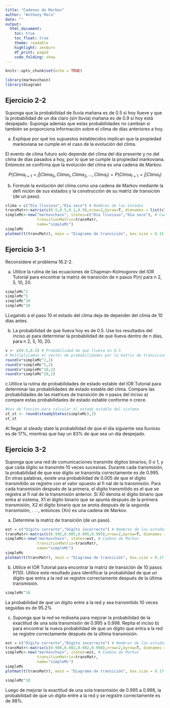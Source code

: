 ```yaml
---
title: "Cadenas de Markov"
author: "Anthony Mora"
date: ""
output: 
  html_document:
    toc: true
    toc_float: true
    theme: readable
    highlight: zenburn
    df_print: paged
    code_folding: show
---
```


```r
knitr::opts_chunk$set(echo = TRUE)
```

```r
library(markovchain)
library(diagram)
```


## Ejercicio 2-2

Suponga que la probabilidad de lluvia mañana es de 0.5 si hoy llueve y que la probabilidad de un día claro (sin lluvia) mañana
es de 0.9 si hoy está despejado. Suponga además que estas probabilidades no cambian si también se proporciona información sobre el clima de días anteriores a hoy.

a. Explique por qué los supuestos establecidos implican que la propiedad markoviana se cumple en el caso de la evolución del clima.

El evento de clima futuro solo depende del clima del día presente y no del clima de días pasados a hoy, por lo que se cumple la propiedad markoviana. Entonces se confirma que la evolución del clima es una cadena de Markov.

$$P(Clima_{t+1}=j|Clima_{0},Clima_{1},Clima_{2},...,Clima_{t})=P(Clima_{t+1}=j|Clima_{t})$$

b. Formule la evolución del clima como una cadena de Markov mediante la defi nición de sus estados y la construcción de su matriz de transición (de un paso).

```r
clima = c("Día lluvioso","Día seco") # Nombres de los estados
transMatr<-matrix(c(0.5,0.5,0.1,0.9),nrow=2,byrow=T, dimnames = list(clima,clima)) # Matriz de transicion
simpleMc<-new("markovchain", states=c("Día lluvioso","Día seco"), # Cadena de Markov
              transitionMatrix=transMatr, 
              name="simpleMc")
simpleMc
plotmat(t(transMatr), main = "Diagrama de transición", box.size = 0.15, box.col = "light yellow", pos = c(1, 1)) # Diagrama de transicion
```



## Ejercicio 3-1

Reconsidere el problema 16.2-2.

a. Utilice la rutina de las ecuaciones de Chapman-Kolmogorov del IOR Tutorial para encontrar la matriz de transición de n pasos P(n) para n 2, 5, 10, 20.


```r
simpleMc^2
simpleMc^5
simpleMc^10
simpleMc^20

```
LLegando a el paso 10 el estado del clima deja de depender del clima de 10 días antes.


b. La probabilidad de que llueva hoy es de 0.5. Use los resultados del inciso a) para determinar la probabilidad de que llueva dentro de n días, para n 2, 5, 10, 20.

```r
v <- c(0.5,0.5) # Probabilidad de que llueva es 0.5
# Multiplicamos el vector de probabilidades por la matriz de transicion
round(v*simpleMc^2,2)
round(v*simpleMc^5,2)
round(v*simpleMc^10,2)
round(v*simpleMc^20,2)

```


c.Utilice la rutina de probabilidades de estado estable del IOR Tutorial para determinar las probabilidades de estado estable del clima. Compare las probabilidades de las matrices de transición de n pasos del inciso a) compare estas probabilidades de estado estable conforme n crece.

```r
#Uso de funcion para calcular el estado estable del sistema
st_st <- round(steadyStates(simpleMc),2)
st_st
```
Al llegar al steady state la probabilidad de que el día siguiente sea lluvioso es de 17%, mientras que hay un 83% de que sea un día despejado.


## Ejercicio 3-2

Suponga que una red de comunicaciones transmite dígitos binarios, 0 o 1, y que cada dígito se transmite 10 veces sucesivas. Durante cada transmisión, la probabilidad de que ese dígito se transmita correctamente es de 0.995. En otras palabras, existe una probabilidad de 0.005 de que el dígito transmitido se registre con el valor opuesto al fi nal de la transmisión. Para cada transmisión después de la primera, el dígito transmitido es el que se registra al fi nal de la transmisión anterior. Si X0 denota el dígito binario que entra al sistema, X1 el dígito binario que se apunta después de la primera transmisión, X2 el dígito binario que se anota después de la segunda transmisión, . . ., entonces {Xn} es una cadena de Markov.

a. Determine la matriz de transición (de un paso).

```r
est = c("Dígito correcto","Dígito incorrecto") # Nombres de los estados
transMatr<-matrix(c(0.995,0.005,0.005,0.995),nrow=2,byrow=T, dimnames = list(est,est)) # Matriz de transicion
simpleMc<-new("markovchain", states=est, # Cadena de Markov
              transitionMatrix=transMatr, 
              name="simpleMc")
simpleMc
plotmat(t(transMatr), main = "Diagrama de transición", box.size = 0.17, box.col = "light yellow", pos = c(1, 1)) # Diagrama de transicion
```


b. Utilice el IOR Tutorial para encontrar la matriz de transición de 10 pasos P(10). Utilice este resultado para identificar la probabilidad de que un dígito que entra a la red se registre correctamente después de la última transmisión.

```r
simpleMc^10
```
La probabilidad de que un dígito entre a la red y sea transmitido 10 veces seguidas es de 95.2%

c. Suponga que la red se rediseña para mejorar la probabilidad de la exactitud de una sola transmisión de 0.995 a 0.998. Repita el inciso b) para encontrar la nueva probabilidad de que un dígito que entra a la red se registre correctamente después de la última transmisión. 

```r
est = c("Dígito correcto","Dígito incorrecto") # Nombres de los estados
transMatr<-matrix(c(0.998,0.002,0.002,0.998),nrow=2,byrow=T, dimnames = list(est,est)) # Matriz de transicion
simpleMc<-new("markovchain", states=est, # Cadena de Markov
              transitionMatrix=transMatr, 
              name="simpleMc")
simpleMc
plotmat(t(transMatr), main = "Diagrama de transición", box.size = 0.17, box.col = "light yellow", pos = c(1, 1)) # Diagrama de transicion
```

```r
simpleMc^10
```
Luego de mejorar la exactitud de una sola transmisión de 0.995 a 0.998, la probabilidad de que un dígito entre a la red y se registre correctamente es de 98%.



